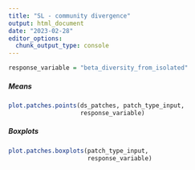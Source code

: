 ```yaml
---
title: "SL - community divergence"
output: html_document
date: "2023-02-28"
editor_options: 
  chunk_output_type: console
---
```


```r
response_variable = "beta_diversity_from_isolated"
```

##### Means

```r
plot.patches.points(ds_patches, patch_type_input,
                    response_variable)
```

##### Boxplots

```r
plot.patches.boxplots(patch_type_input,
                      response_variable)
```